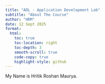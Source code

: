 ```yaml
---
title: "ADL - Application Development Lab"
subtitle: "About The Course"
author: "HRM"
date: 12 Sept 2025
format:
  html:
    toc: true
    toc-location: right
    toc-depth: 3
    smooth-scroll: true
    code-copy: true
    highlight-style: github
---
```


My Name is Hritik Roshan Maurya.
